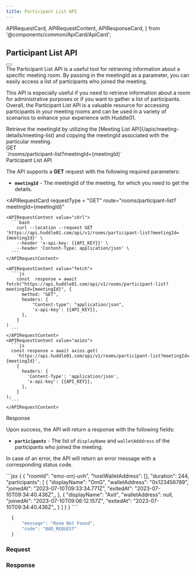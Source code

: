 ```yaml
---
title: Participant List API
---
```


  APIRequestCard,
  APIRequestContent,
  APIResponseCard,
} from '@components/common/ApiCard/ApiCard';


## **Participant List API**
<div className="flex justify-between">
  <HighLight className="my-3 w-3/4">
    <RequestStrip
      method={'GET'}
      url={'https://api.huddle01.com/api/v1'}
      endpoint={'rooms/participant-list?meetingId={meetingId}'}
    />
  </HighLight>
  <Button
    variant="primary"
    url="/api-keys"
    text="Get your API Key"
    isRouting
    className=" my-2 w-auto px-8"
  />
</div>


<Paragraph className="mt-5">
  The Participant List API is a useful tool for retrieving information about a
  specific meeting room. By passing in the meetingId as a parameter, you can easily
  access a list of participants who joined the meeting.

This API is especially useful if you need to retrieve information about a room for administrative purposes or if you want to gather a list of participants.
Overall, the Participant List API is a valuable resource for accessing participants in your meeting rooms and can be used in a variety of scenarios to enhance your experience with Huddle01.

</Paragraph>

<Callout>
Retrieve the meetingId by utilizing the [Meeting List API](/apis/meeting-details/meeting-list) and copying the meetingId associated with the particular meeting.
</Callout>

<div className="grid md:grid-cols-2 gap-4 grid-cols-1 mt-10  md:h-[24.5rem]">
<div>
<div className="flex items-center gap-4">
<Pill >GET</Pill>
<div className="text-sm font-normal text-slate-50">`/rooms/participant-list?meetingId={meetingId}`</div>

</div>

<div className="mt-7 font-mono text-2xl font-bold text-[#f1f5f9]">
  Participant List API
</div>

The API supports a **GET** request with the following required parameters:

- **`meetingId`** - The meetingId of the meeting, for which you need to get the details.


</div>

<APIRequestCard
    requestType = "GET"
    route="rooms/participant-list?meetingId={meetingId}"
    
  >
    <APIRequestContent value="cUrl">
      ```bash
        curl --location --request GET 'https://api.huddle01.com/api/v1/rooms/participant-list?meetingId={meetingId}' \
        --header 'x-api-key: {{API_KEY}}' \
        --header 'Content-Type: application/json' \
      ```
    </APIRequestContent>
    
    <APIRequestContent value="fetch">
      ```js
        const  response = await fetch("https://api.huddle01.com/api/v1/rooms/participant-list?meetingId={meetingId}", {
          method: "GET",
          headers: {
              "Content-type": "application/json",
              'x-api-key': {{API_KEY}},
          },
        }
    )
      ```
    </APIRequestContent>
    <APIRequestContent value="axios">
      ```js
      const response = await axios.get(
        'https://api.huddle01.com/api/v1/rooms/participant-list?meetingId={meetingId}',
        {
          headers: {
            'Content-Type': 'application/json',
            'x-api-key': {{API_KEY}},
          },
        }
    );
      ```
    </APIRequestContent>
  </APIRequestCard>


</div>


<div className="grid md:grid-cols-2 gap-4 grid-cols-1 mt-10">
<div className="text-start ">

<div className="font-mono text-2xl font-bold text-[#f1f5f9]">Response</div>

Upon success, the API will return a response with the following fields:

- **`participants`** - The list of `displayName` and `walletAdddress` of the participants who joined the meeting.

In case of an error, the API will return an error message with a corresponding status code.

</div>


<APIResponseCard>
  <APIRequestContent value="Success">
```jsx
{
    {
      "roomId": "emo-orrj-uvh",
      "hostWalletAddress": [],
      "duration": 244,
      "participants": [
        {
          "displayName": "OmG",
          "walletAddress": "0x123456789",
          "joinedAt": "2023-07-10T09:33:34.771Z",
          "exitedAt": "2023-07-10T09:34:40.436Z",,
        },
        {
          "displayName": "Axit",
          "walletAddress": null,
          "joinedAt": "2023-07-10T09:06:12.157Z",
          "exitedAt": "2023-07-10T09:34:40.436Z",,
        }
      ]
    }
}
````

</APIRequestContent>

<APIRequestContent value="Error">

```jsx
  {
      "message": "Room Not Found",
      "code": "BAD_REQUEST"
  }
```

</APIRequestContent>
  </APIResponseCard>

</div>

<div className = 'flex-col item-center gap-3' >

### **Request**

<MeetingDetails data={ParticipantListAPI} />

### **Response**

<MeetingDetailsResponse data={ParticipantListResponse} />
</div>

